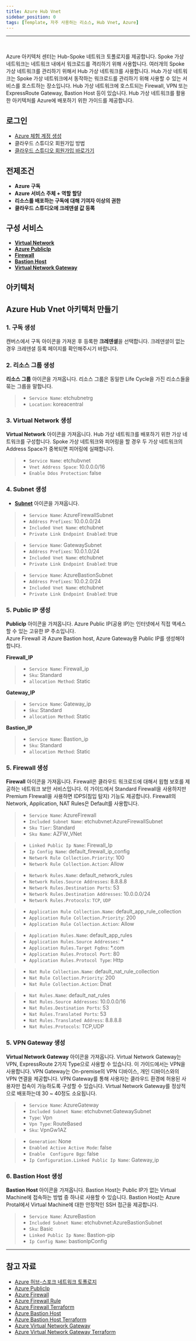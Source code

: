```yaml
---
title: Azure Hub Vnet
sidebar_position: 0
tags: [Template, 자주 사용하는 리소스, Hub Vnet, Azure]
---
```



<hr />
<br/>

Azure 아키텍처 센터는 Hub-Spoke 네트워크 토폴로지를 제공합니다.
Spoke 가상 네트워크는 네트워크 내에서 워크로드를 격리하기 위해 사용합니다.
여러개의 Spoke 가상 네트워크를 관리하기 위해서 Hub 가상 네트워크를 사용합니다.
Hub 가상 네트워크는 Spoke 가상 네트워크에서 동작하는 워크로드를 관리하기 위해 사용할 수 있는 서비스를 호스트하는 장소입니다.
Hub 가상 네트워크에 호스트되는 Firewall, VPN 또는 ExpressRoute Gateway, Bastion Host 등이 있습니다.
Hub 가상 네트워크를 활용한 아키텍처를 Azure에 배포하기 위한 가이드를 제공합니다.

## 로그인
- [Azure 체험 계정 생성](https://azure.microsoft.com/ko-kr/free/)
- <Link to="/docs/start/sign-up">클라우드 스튜디오 회원가입 방법</Link>
- [클라우드 스튜디오 회원가입 바로가기](https://cloudstudio.cloudraw.kr/signup)

## 전제조건
- **Azure 구독**
- **Azure 서비스 주체 + 역할 할당**
- **리소스를 배포하는 구독에 대해 기여자 이상의 권한**
- **클라우드 스튜디오에 크레덴셜 값 등록**

## 구성 서비스
- [**Virtual Network**](https://docs.cstudio.app/docs/resource/azure/Network/VirtualNetwork)
- [**Azure PublicIp**](https://docs.cstudio.app/docs/resource/azure/Network/PublicIp)
- [**Firewall**](https://docs.cstudio.app/docs/resource/azure/Network/Firewall)
- [**Bastion Host**](https://docs.cstudio.app/docs/resource/azure/Network/BastionHost)
- [**Virtual Network Gateway**](https://docs.cstudio.app/docs/resource/azure/Network/VirtualNetworkGateway)


## 아키텍처
<caption caption="" src={azure16} />

## Azure Hub Vnet 아키텍처 만들기
### 1. 구독 생성
캔버스에서 구독 아이콘을 가져온 후 등록한 **크레덴셜**을 선택합니다.
크레덴셜이 없는 경우 크레덴셜 등록 페이지를 확인해주시기 바랍니다.
<caption caption="[그림.1] Azure Hub Vnet 1" src={azure1} />

### 2. 리소스 그룹 생성
**리소스 그룹** 아이콘을 가져옵니다.
리소스 그룹은 동일한 Life Cycle을 가진 리소스들을 묶는 그룹을 말합니다.

> - ```Service Name```: etchubnetrg
> - ```Location```: koreacentral

<caption caption="[그림.2] Azure Hub Vnet 2" src={azure2} />

### 3. Virtual Network 생성
**Virtual Network** 아이콘을 가져옵니다.
Hub 가상 네트워크를 배포하기 위한 가상 네트워크를 구성합니다.
Spoke 가상 네트워크와 피어링을 할 경우 두 가상 네트워크의 Address Space가 중복되면 피어링에 실패합니다.

> - ```Service Name```: etchubvnet
> - ```Vnet Address Space```: 10.0.0.0/16
> - ```Enable Ddos Protection```: false

<caption caption="[그림.3] Azure Hub Vnet 3" src={azure3} />

### 4. Subnet 생성
- [**Subnet**](https://docs.cstudio.app/docs/resource/azure/Network/Subnet) 아이콘을 가져옵니다. 


> - ```Service Name```: AzureFirewallSubnet
> - ```Address Prefixes```: 10.0.0.0/24
> - ```Included Vnet Name```: etchubnet
> - ```Private Link Endpoint Enabled```: true

> - ```Service Name```: GatewaySubnet
> - ```Address Prefixes```: 10.0.1.0/24
> - ```Included Vnet Name```: etchubnet
> - ```Private Link Endpoint Enabled```: true

> - ```Service Name```: AzureBastionSubnet
> - ```Address Prefixes```: 10.0.2.0/24
> - ```Included Vnet Name```: etchubnet
> - ```Private Link Endpoint Enabled```: true

<caption caption="[그림.4] Azure Hub Vnet 4" src={azure4} />

### 5. Public IP 생성
**PublicIp** 아이콘을 가져옵니다.
Azure Public IP(공용 IP)는 인터넷에서 직접 액세스할 수 있는 고유한 IP 주소입니다.   
Azure Firewall 과 Azure Bastion host, Azure Gateway용 Public IP를 생성해야 합니다.

**Firewall_IP**
> - ```Service Name```: Firewall_ip
> - ```Sku```: Standard
> - ```allocation Method```: Static

**Gateway_IP**
> - ```Service Name```: Gateway_ip
> - ```Sku```: Standard
> - ```allocation Method```: Static

**Bastion_IP**
> - ```Service Name```: Bastion_ip
> - ```Sku```: Standard
> - ```allocation Method```: Static

<caption caption="[그림.5] Azure Hub Vnet 5" src={azure5} />

### 5. Firewall 생성
**Firewall** 아이콘을 가져옵니다.
Firewall은 클라우드 워크로드에 대해서 윕협 보호를 제공하는 네트워크 보안 서비스입니다.
이 가이드에서 Standard Firewall을 사용하지만 Premium FIrewall을 사용하면 IDPS(침입 탐지) 기능도 제공합니다.
Firewall의 Network, Application, NAT Rules은 Default를 사용합니다.

> - ```Service Name```: AzureFirewall
> - ```Included Subnet Name```: etchubvnet:AzureFirewallSubnet
> - ```Sku Tier```: Standard
> - ```Sku Name```: AZFW_VNet

<caption caption="[그림.6] Azure Hub Vnet 6" src={azure6} />

> - ```Linked Public Ip Name```: Firewall_Ip
> - ```Ip Config Name```: default_firewall_ip_config
> - ```Network Rule Collection.Priority```: 100
> - ```Network Rule Collection.Action```: Allow


<caption caption="[그림.7] Azure Hub Vnet 7" src={azure7} />

> - ```Network Rules.Name```: default_network_rules
> - ```Network Rules.Source Addresses```: 8.8.8.8
> - ```Network Rules.Destination Ports```: 53
> - ```Network Rules.Destination Addresses```: 10.0.0.0/24
> - ```Network Rules.Protocols```: ```TCP```, ```UDP```


<caption caption="[그림.8] Azure Hub Vnet 8" src={azure8} />

> - ```Application Rule Collection.Name```: default_app_rule_collection
> - ```Application Rule Collection.Priority```: 200
> - ```Application Rule Collection.Action```: Allow

<caption caption="[그림.9] Azure Hub Vnet 9" src={azure9} />


> - ```Application Rules.Name```: default_app_rules
> - ```Application Rules.Source Addresses```: *
> - ```Application Rules.Target Fqdns```: *.com
> - ```Application Rules.Protocol Port```: 80
> - ```Application Rules.Protocol Type```: Http

<caption caption="[그림.10] Azure Hub Vnet 10" src={azure10} />

> - ```Nat Rule Collection.Name```: default_nat_rule_collection
> - ```Nat Rule Collection.Priority```: 200
> - ```Nat Rule Collection.Action```: Dnat
<caption caption="[그림.11] Azure Hub Vnet 11" src={azure11} />

> - ```Nat Rules.Name```: default_nat_rules
> - ```Nat Rules.Source Addresses```: 10.0.0.0/16
> - ```Nat Rules.Destination Ports```: 53
> - ```Nat Rules.Translated Ports```: 53
> - ```Nat Rules.Translated Address```: 8.8.8.8
> - ```Nat Rules.Protocols```: TCP,UDP


<caption caption="[그림.12] Azure Hub Vnet 12" src={azure12} />

### 5. VPN Gateway 생성
**Virtual Network Gateway** 아이콘을 가져옵니다.
Virtual Network Gateway는 VPN, ExpressRoute 2가지 Type으로 사용할 수 있습니다. 이 가이드에서는 VPN을 사용합니다.
VPN Gateway는 On-premise의 VPN 디바이스, 개인 디바이스와의 VPN 연결을 제공합니다.
VPN Gateway를 통해 사용자는 클라우드 환경에 허용된 사용자만 접속이 가능하도록 구성할 수 있습니다.
Virtual Network Gateway를 정상적으로 배포하는데 30 ~ 40정도 소요됩니다.

> - ```Service Name```: AzureGateway
> - ```Included Subnet Name```: etchubvnet:GatewaySubnet
> - ```Type```: Vpn
> - ```Vpn Type```: RouteBased
> - ```Sku```: VpnGw1AZ

<caption caption="[그림.13] Azure Hub Vnet 13" src={azure13} />

> - ```Generation```: None
> - ```Enabled Active Active Mode```: false
> - ```Enable  Configure Bgp```: false
> - ```Ip Configuration.Linked Public Ip Name```: Gateway_ip


<caption caption="[그림.14] Azure Hub Vnet 14" src={azure14} />




### 6. Bastion Host 생성
**Bastion Host** 아이콘을 가져옵니다.
Bastion Host는 Public IP가 없는 Virtual Machine에 접속하는 방법 중 하나로 사용할 수 있습니다.
Bastion Host는 Azure Protal에서 Virtual Machine에 대한 안정적인 SSH 접근을 제공합니다. 

> - ```Service Name```: AzureBastion
> - ```Included Subnet Name```: etchubvnet:AzureBastionSubnet
> - ```Sku```: Basic
> - ```Linked Public Ip Name```: Bastion-pip
> - ```Ip Config Name```: bastionIpConfig

<caption caption="[그림.15] Azure Hub Vnet 15" src={azure15} />

<hr />

## 참고 자료
- [Azure 허브-스포크 네트워크 토폴로지](https://docs.microsoft.com/ko-kr/azure/architecture/reference-architectures/hybrid-networking/hub-spoke?tabs=cli)
- [Azure PublicIp](https://docs.cstudio.app/docs/resource/azure/Network/PublicIp)
- [Azure Firewall](https://docs.microsoft.com/ko-kr/azure/firewall/)
- [Azure Firewall Rule](https://docs.microsoft.com/ko-kr/azure/firewall/policy-rule-sets)
- [Azure Firewall Terraform](https://registry.terraform.io/providers/hashicorp/azurerm/latest/docs/resources/firewall)
- [Azure Bastion Host](https://docs.microsoft.com/ko-kr/azure/bastion/)
- [Azure Bastion Host Terraform](https://registry.terraform.io/providers/hashicorp/azurerm/latest/docs/resources/bastion_host)
- [Azure Virtual Network Gateway](https://docs.microsoft.com/ko-kr/azure/vpn-gateway/)
- [Azure Virtual Network Gateway Terraform](https://registry.terraform.io/providers/hashicorp/azurerm/latest/docs/resources/virtual_network_gateway)